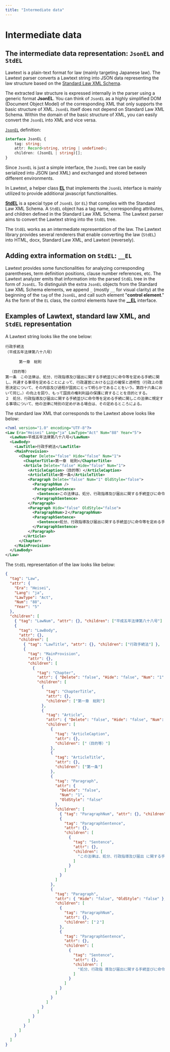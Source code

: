 ```yaml
---
title: "Intermediate data"
---
```


# Intermediate data

## The intermediate data representation: `JsonEL` and `StdEL`

Lawtext is a plain-text format for law (mainly targeting Japanese law). The Lawtext parser converts a Lawtext string into JSON data representing the law structure based on the [Standard Law XML Schema](https://elaws.e-gov.go.jp/file/XMLSchemaForJapaneseLaw_v3.xsd).

The extracted law structure is expressed internally in the parser using a generic format **JsonEL**. You can think of `JsonEL` as a highly simplified DOM (Document Object Model) of the corresponding XML that only supports the basic structure of XML. `JsonEL` itself does not depend on Standard Law XML Schema. Within the domain of the basic structure of XML, you can easily convert the `JsonEL` into XML and vice versa.

[`JsonEL`](/lib/core/interfaces/core_src_node_el_jsonEL.JsonEL.md) definition:

```ts
interface JsonEL {
    tag: string;
    attr: Record<string, string | undefined>;
    children: (JsonEL | string)[];
}
```

Since `JsonEL` is just a simple interface, the `JsonEL` tree can be easily serialized into JSON (and XML) and exchanged and stored between different environments.

In Lawtext, a helper class [**EL**](/lib/core/classes/core_src_node_el.EL) that implements the `JsonEL` interface is mainly utilized to provide additional javascript functionalities.

[**StdEL**](/lib/core/modules/core_src_law_std_stdEL.md#stdel) is a special type of `JsonEL` (or `EL`) that complies with the Standard Law XML Schema. A `StdEL` object has a tag name, corresponding attributes, and children defined in the Standard Law XML Schema. The Lawtext parser aims to convert the Lawtext string into the `StdEL` tree.

The `StdEL` works as an intermediate representation of the law. The Lawtext library provides several renderers that enable converting the law (`StdEL`) into HTML, docx, Standard Law XML, and Lawtext (reversely).

<a id="control-element"></a>

## Adding extra information on `StdEL`: `__EL`

Lawtext provides some functionalities for analyzing corresponding parentheses, term definition positions, clause number references, etc. The Lawtext analyzer emits that information into the parsed `StdEL` tree in the form of `JsonEL`. To distinguish the extra `JsonEL` objects from the Standard Law XML Schema elements, we append `_` (mostly `__` for visual clarity) at the beginning of the `tag` of the `JsonEL`, and call such element "**control element**." As the form of the `EL` class, the control elements have the [**__EL**](/lib/core/interfaces/core_src_law_std_stdEL.__EL) interface.

## Examples of Lawtext, standard law XML, and `StdEL` representation

A Lawtext string looks like the one below:

```
行政手続法
（平成五年法律第八十八号）

      第一章　総則

  （目的等）
第一条　この法律は、処分、行政指導及び届出に関する手続並びに命令等を定める手続に関し、共通する事項を定めることによって、行政運営における公正の確保と透明性（行政上の意思決定について、その内容及び過程が国民にとって明らかであることをいう。第四十六条において同じ。）の向上を図り、もって国民の権利利益の保護に資することを目的とする。
２　処分、行政指導及び届出に関する手続並びに命令等を定める手続に関しこの法律に規定する事項について、他の法律に特別の定めがある場合は、その定めるところによる。
```

The standard law XML that corresponds to the Lawtext above looks like below:

```xml
<?xml version="1.0" encoding="UTF-8"?>
<Law Era="Heisei" Lang="ja" LawType="Act" Num="88" Year="5">
  <LawNum>平成五年法律第八十八号</LawNum>
  <LawBody>
    <LawTitle>行政手続法</LawTitle>
    <MainProvision>
      <Chapter Delete="false" Hide="false" Num="1">
        <ChapterTitle>第一章　総則</ChapterTitle>
        <Article Delete="false" Hide="false" Num="1">
          <ArticleCaption>（目的等）</ArticleCaption>
          <ArticleTitle>第一条</ArticleTitle>
          <Paragraph Delete="false" Num="1" OldStyle="false">
            <ParagraphNum />
            <ParagraphSentence>
              <Sentence>この法律は、処分、行政指導及び届出に関する手続並びに命令等を定める手続に関し、共通する事項を定めることによって、行政運営における公正の確保と透明性（行政上の意思決定について、その内容及び過程が国民にとって明らかであることをいう。第四十六条において同じ。）の向上を図り、もって国民の権利利益の保護に資することを目的とする。</Sentence>
            </ParagraphSentence>
          </Paragraph>
          <Paragraph Hide="false" OldStyle="false">
            <ParagraphNum>２</ParagraphNum>
            <ParagraphSentence>
              <Sentence>処分、行政指導及び届出に関する手続並びに命令等を定める手続に関しこの法律に規定する事項について、他の法律に特別の定めがある場合は、その定めるところによる。</Sentence>
            </ParagraphSentence>
          </Paragraph>
        </Article>
      </Chapter>
    </MainProvision>
  </LawBody>
</Law>
```

The `StdEL` representation of the law looks like below:

```json
{
  "tag": "Law",
  "attr": {
    "Era": "Heisei",
    "Lang": "ja",
    "LawType": "Act",
    "Num": "88",
    "Year": "5"
  },
  "children": [
    { "tag": "LawNum", "attr": {}, "children": ["平成五年法律第八十八号"] },
    {
      "tag": "LawBody",
      "attr": {},
      "children": [
        { "tag": "LawTitle", "attr": {}, "children": ["行政手続法"] },
        {
          "tag": "MainProvision",
          "attr": {},
          "children": [
            {
              "tag": "Chapter",
              "attr": { "Delete": "false", "Hide": "false", "Num": "1" },
              "children": [
                {
                  "tag": "ChapterTitle",
                  "attr": {},
                  "children": ["第一章　総則"]
                },
                {
                  "tag": "Article",
                  "attr": { "Delete": "false", "Hide": "false", "Num": "1" },
                  "children": [
                    {
                      "tag": "ArticleCaption",
                      "attr": {},
                      "children": ["（目的等）"]
                    },
                    {
                      "tag": "ArticleTitle",
                      "attr": {},
                      "children": ["第一条"]
                    },
                    {
                      "tag": "Paragraph",
                      "attr": {
                        "Delete": "false",
                        "Num": "1",
                        "OldStyle": "false"
                      },
                      "children": [
                        { "tag": "ParagraphNum", "attr": {}, "children": [""] },
                        {
                          "tag": "ParagraphSentence",
                          "attr": {},
                          "children": [
                            {
                              "tag": "Sentence",
                              "attr": {},
                              "children": [
                                "この法律は、処分、行政指導及び届出 に関する手続並びに命令等を定める手続に関し、共通する事項を定めることによっ て、行政運営における公正の確保と透明性（行政上の意思決定について、その内容 及び過程が国民にとって明らかであることをいう。第四十六条において同じ。）の 向上を図り、もって国民の権利利益の保護に資することを目的とする。"
                              ]
                            }
                          ]
                        }
                      ]
                    },
                    {
                      "tag": "Paragraph",
                      "attr": { "Hide": "false", "OldStyle": "false" },
                      "children": [
                        {
                          "tag": "ParagraphNum",
                          "attr": {},
                          "children": ["２"]
                        },
                        {
                          "tag": "ParagraphSentence",
                          "attr": {},
                          "children": [
                            {
                              "tag": "Sentence",
                              "attr": {},
                              "children": [
                                "処分、行政指 導及び届出に関する手続並びに命令等を定める手続に関しこの法律に規定する事項 について、他の法律に特別の定めがある場合は、その定めるところによる。"
                              ]
                            }
                          ]
                        }
                      ]
                    }
                  ]
                }
              ]
            }
          ]
        }
      ]
    }
  ]
}
```